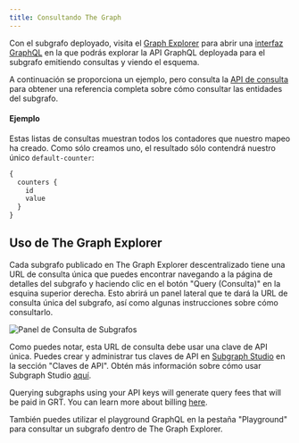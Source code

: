 ```yaml
---
title: Consultando The Graph
---
```


Con el subgrafo deployado, visita el [Graph Explorer](https://thegraph.com/explorer) para abrir una [interfaz GraphQL](https://github.com/graphql/graphiql) en la que podrás explorar la API GraphQL deployada para el subgrafo emitiendo consultas y viendo el esquema.

A continuación se proporciona un ejemplo, pero consulta la [API de consulta](/querying/graphql-api) para obtener una referencia completa sobre cómo consultar las entidades del subgrafo.

#### Ejemplo

Estas listas de consultas muestran todos los contadores que nuestro mapeo ha creado. Como sólo creamos uno, el resultado sólo contendrá nuestro único `default-counter`:

```graphql
{
  counters {
    id
    value
  }
}
```

## Uso de The Graph Explorer

Cada subgrafo publicado en The Graph Explorer descentralizado tiene una URL de consulta única que puedes encontrar navegando a la página de detalles del subgrafo y haciendo clic en el botón "Query (Consulta)" en la esquina superior derecha. Esto abrirá un panel lateral que te dará la URL de consulta única del subgrafo, así como algunas instrucciones sobre cómo consultarlo.

![Panel de Consulta de Subgrafos](/img/query-subgraph-pane.png)

Como puedes notar, esta URL de consulta debe usar una clave de API única. Puedes crear y administrar tus claves de API en [Subgraph Studio](https://thegraph.com/studio) en la sección "Claves de API". Obtén más información sobre cómo usar Subgraph Studio [aquí](/deploying/subgraph-studio).

Querying subgraphs using your API keys will generate query fees that will be paid in GRT. You can learn more about billing [here](/billing).

También puedes utilizar el playground GraphQL en la pestaña "Playground" para consultar un subgrafo dentro de The Graph Explorer.
